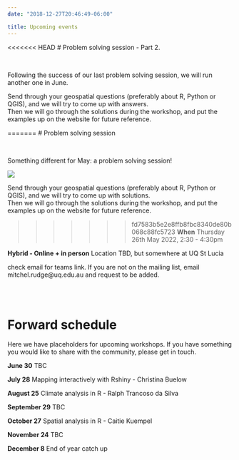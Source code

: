 ```yaml
---
date: "2018-12-27T20:46:49-06:00"

title: Upcoming events
---
```


<<<<<<< HEAD
# Problem solving session - Part 2. 

<br>

Following the success of our last problem solving session, we will run another one in June. 


Send through your geospatial questions (preferably about R, Python or QGIS), and we will try to come up with answers.   
Then we will go through the solutions during the workshop, and put the examples up on the website for future reference.  

=======
# Problem solving session

<br>

Something different for May: a problem solving session! 

![](https://c.tenor.com/Ay19-AbBCfIAAAAC/hangover-math.gif)

Send through your geospatial questions (preferably about R, Python or QGIS), and we will try to come up with solutions.  
Then we will go through the solutions during the workshop, and put the examples up on the website for future reference.  

>>>>>>> fd7583b5e2e8ffb8fbc8340de80b068c88fc5723
**When** Thursday 26th May 2022, 2:30 - 4:30pm


**Hybrid - Online + in person**
Location TBD, but somewhere at UQ St Lucia

check email for teams link. 
If you are not on the mailing list, email mitchel.rudge@uq.edu.au and request to be added. 

<br>
<br>

# Forward schedule 

Here we have placeholders for upcoming workshops. If you have something you would like to share with the community, 
please get in touch. 

**June 30**
TBC

**July 28**
Mapping interactively with Rshiny - Christina Buelow

**August 25**
Climate analysis in R - Ralph Trancoso da Silva 

**September 29**
TBC

**October 27**
Spatial analysis in R - Caitie Kuempel

**November 24**
TBC

**December 8**
End of year catch up



























